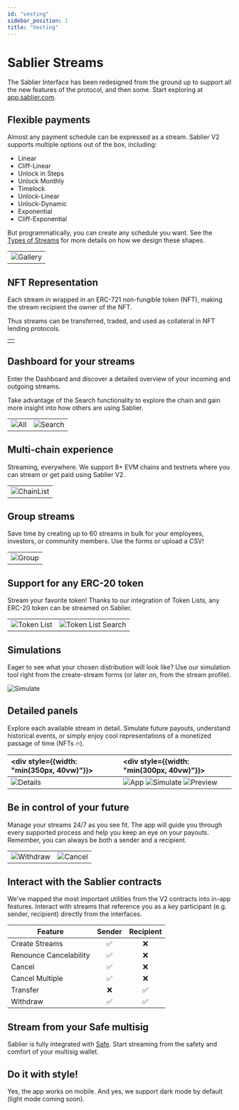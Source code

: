 ```yaml
---
id: "vesting"
sidebar_position: 1
title: "Vesting"
---
```


# Sablier Streams


The Sablier Interface has been redesigned from the ground up to support all the new features of the protocol, and then
some. Start exploring at [app.sablier.com](https://app.sablier.com).

## Flexible payments

Almost any payment schedule can be expressed as a stream. Sablier V2 supports multiple options out of the box,
including:

- Linear
- Cliff-Linear
- Unlock in Steps
- Unlock Monthly
- Timelock
- Unlock-Linear
- Unlock-Dynamic
- Exponential
- Cliff-Exponential

But programmatically, you can create any schedule you want. See the [Types of Streams](/concepts/lockup/stream-types)
for more details on how we design these shapes.

|                                        |
| -------------------------------------- |
| ![Gallery](/screenshots/gallery-2.png) |

## NFT Representation

Each stream in wrapped in an ERC-721 non-fungible token (NFT), making the stream recipient the owner of the NFT.

Thus streams can be transferred, traded, and used as collateral in NFT lending protocols.

|                                     |
| ----------------------------------- |
| <NFTSVG height={500} width={500} /> |

## Dashboard for your streams

Enter the Dashboard and discover a detailed overview of your incoming and outgoing streams.

Take advantage of the Search functionality to explore the chain and gain more insight into how others are using Sablier.

|                                        |                                              |
| -------------------------------------- | -------------------------------------------- |
| ![All](/screenshots/dashboard-all.png) | ![Search](/screenshots/dashboard-search.png) |

## Multi-chain experience

Streaming, everywhere. We support 8+ EVM chains and testnets where you can stream or get paid using Sablier V2.

|                                           |
| ----------------------------------------- |
| ![ChainList](/screenshots/chain-list.png) |

## Group streams

Save time by creating up to 60 streams in bulk for your employees, investors, or community members. Use the forms or
upload a CSV!

|                                         |
| --------------------------------------- |
| ![Group](/screenshots/create-group.png) |

## Support for any ERC-20 token

Stream your favorite token! Thanks to our integration of Token Lists, any ERC-20 token can be streamed on Sablier.

|                                                |                                                         |
| ---------------------------------------------- | ------------------------------------------------------- |
| ![Token List](/screenshots/tokenlist-home.png) | ![Token List Search](/screenshots/tokenlist-search.png) |

## Simulations

Eager to see what your chosen distribution will look like? Use our simulation tool right from the create-stream forms
(or later on, from the stream profile).

![Simulate](/screenshots/simulation.png)

## Detailed panels

Explore each available stream in detail. Simulate future payouts, understand historical events, or simply enjoy cool
representations of a monetized passage of time (NFTs 🔥).

| <div style={{width: "min(350px, 40vw)"}}></div> | <div style={{width: "min(300px, 40vw)"}}></div>                                                                       |
| :---------------------------------------------- | :-------------------------------------------------------------------------------------------------------------------- |
| ![Details](/screenshots/details.png)            | ![App](/screenshots/stream-profile.png) ![Simulate](/screenshots/simulation.png) ![Preview](/screenshots/preview.png) |

## Be in control of your future

Manage your streams 24/7 as you see fit. The app will guide you through every supported process and help you keep an eye
on your payouts. Remember, you can always be both a sender and a recipient.

|                                              |                                          |
| -------------------------------------------- | ---------------------------------------- |
| ![Withdraw](/screenshots/cover-withdraw.png) | ![Cancel](/screenshots/cover-cancel.png) |

## Interact with the Sablier contracts

We've mapped the most important utilities from the V2 contracts into in-app features. Interact with streams that
reference you as a key participant (e.g. sender, recipient) directly from the interfaces.

| Feature                | Sender | Recipient |
| ---------------------- | :----: | :-------: |
| Create Streams         |   ✅   |    ❌     |
| Renounce Cancelability |   ✅   |    ❌     |
| Cancel                 |   ✅   |    ❌     |
| Cancel Multiple        |   ✅   |    ❌     |
| Transfer               |   ❌   |    ✅     |
| Withdraw               |   ✅   |    ✅     |

## Stream from your Safe multisig

Sablier is fully integrated with [Safe](https://safe.global). Start streaming from the safety and comfort of your
multisig wallet.

## Do it with style!

Yes, the app works on mobile. And yes, we support dark mode by default (light mode coming soon).
